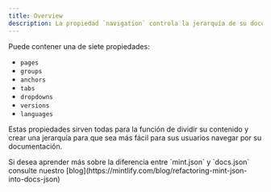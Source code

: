 ```yaml
---
title: Overview
description: La propiedad `navigation` controla la jerarquía de su documentación.
---
```



Puede contener una de siete propiedades:

* `pages`
* `groups`
* `anchors`
* `tabs`
* `dropdowns`
* `versions`
* `languages`

Estas propiedades sirven todas para la función de dividir su contenido y crear una jerarquía para que sea más fácil para sus usuarios navegar por su documentación.

<ConfigUpgrade />

<Info>
  Si desea aprender más sobre la diferencia entre `mint.json` y
  `docs.json` consulte nuestro [blog](https://mintlify.com/blog/refactoring-mint-json-into-docs-json)
</Info>
